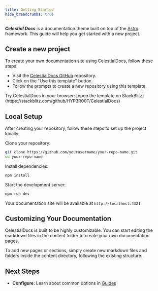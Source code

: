 ```yaml
---
title: Getting Started
hide_breadcrumbs: true
---
```


**_Celestial Docs_** is a documentation theme built on top of the [Astro](https://astro.build/) framework. This guide will help you get started with a new project. 

## Create a new project

To create your own documentation site using CelestialDocs, follow these steps:
- Visit the [CelestialDocs GitHub](https://github.com/HYP3R00T/CelestialDocs) repository.
- Click on the "Use this template" button.
- Follow the prompts to create a new repository using this template.

<Callout variant="info">
Try CelestialDocs in your browser: [open the template on StackBlitz](https://stackblitz.com/github/HYP3R00T/CelestialDocs)
</Callout>

## Local Setup
After creating your repository, follow these steps to set up the project locally:

Clone your repository:

```bash
git clone https://github.com/yourusername/your-repo-name.git
cd your-repo-name
```

Install dependencies:

```bash
npm install
```

Start the development server:

```bash
npm run dev
```

Your documentation site will be available at `http://localhost:4321`.

## Customizing Your Documentation
CelestialDocs is built to be highly customizable. You can start editing the markdown files in the content folder to create your own documentation pages.

To add new pages or sections, simply create new markdown files and folders inside the content directory, following the existing structure.

## Next Steps

- **Configure:** Learn about common options in [Guides](/guides)
